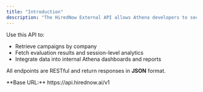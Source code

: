 ```yaml
---
title: "Introduction"
description: "The HiredNow External API allows Athena developers to securely access hiring campaign and candidate evaluation data from the HiredNow platform."
---
```


Use this API to:

- Retrieve campaigns by company
- Fetch evaluation results and session-level analytics
- Integrate data into internal Athena dashboards and reports

All endpoints are RESTful and return responses in **JSON** format.

<Info>
  **Base URL:** https://api.hirednow.ai/v1
</Info>
